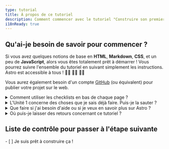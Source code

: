 ```yaml
---
type: tutorial
title: À propos de ce tutoriel
description: Comment commencer avec le tutoriel "Construire son premier blog Astro".
i18nReady: true
---
```



## Qu'ai-je besoin de savoir pour commencer ?

Si vous avez quelques notions de base en **HTML**, **Markdown**, **CSS**, et un peu de **JavaScript**, alors vous êtes totalement prêt à démarrer ! Vous pourrez suivre l'ensemble du tutoriel en suivant simplement les instructions. Astro est accessible à tous ! 🧑‍🚀 👩‍🚀 👨‍🚀 

Vous aurez également besoin d'un compte [GitHub](https://github.com) (ou équivalent) pour publier votre projet sur le web.

<details>
<summary>Comment utiliser les checklists en bas de chaque page ?</summary>

Cochez simplement les cases !

À la fin de chaque page, vous trouverez une liste de tâches cliquable que vous devriez désormais être capable d'accomplir. Cochez ces éléments pour voir votre progression dans le Suivi du Tutoriel.

L'utilisation du suivi est facultative, mais cela peut vous aider à vous rappeler où vous en êtes si vous terminez le tutoriel en plusieurs visites. Vous pouvez également laisser certaines listes de vérification vides comme rappel des unités que vous souhaitez revisiter ultérieurement.

(Ces données sont uniquement enregistrées dans le stockage local de votre navigateur et ne sont pas accessibles ailleurs. Aucune donnée n'est envoyée à Astro ni stockée par celui-ci.)
</details>

<details>
<summary>L'Unité 1 concerne des choses que je sais déjà faire. Puis-je la sauter ?</summary>

Vous pouvez utiliser les leçons à l'intérieur de [l'Unité 1](/fr/tutorial/1-setup/) pour vous assurer d'avoir les outils de développement et les comptes en ligne dont vous aurez besoin pour terminer le tutoriel. Elle vous guidera à travers la création d'un nouveau projet Astro, son stockage sur GitHub et son déploiement sur Netlify.

Si vous [créez un nouveau projet Astro vide](/fr/install/auto/) et que vous êtes à l'aise avec votre configuration, vous pouvez passer en toute sécurité à [l'Unité 2](/fr/tutorial/2-pages/) où vous commencerez à créer de nouvelles pages dans votre projet.
</details>

<details>
<summary>Que faire si j'ai besoin d'aide ou si je veux en savoir plus sur Astro ?</summary>

Notre [serveur Astro Discord convivial](https://astro.build/chat) est l'endroit où vous devez être ! 

Rejoignez le canal du forum d'assistance pour poser des questions, ou dites bonjour et discutez dans `#general` ou `#off-topic`.
</details>

<details>
<summary>Où puis-je laisser des retours concernant ce tutoriel ?</summary>

Ce tutoriel est un projet de notre équipe de documentation. Vous pouvez nous trouver sur Discord dans le canal `#docs`, ou signaler des problèmes dans le [dépôt Docs sur GitHub](https://github.com/withastro/docs/issues). 
</details>

<Box icon="check-list">

## Liste de contrôle pour passer à l'étape suivante

<Checklist>
- [ ] Je suis prêt à construire ça !
</Checklist>
</Box>
